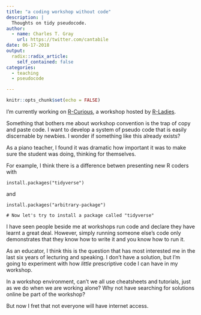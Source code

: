 ```yaml
---
title: "a coding workshop without code"
description: |
  Thoughts on tidy pseudocode.
author:
  - name: Charles T. Gray
    url: https://twitter.com/cantabile
date: 06-17-2018
output:
  radix::radix_article:
    self_contained: false
categories:
  - teaching
  - pseudocode

---
```


```r
knitr::opts_chunk$set(echo = FALSE)
```

I'm currently working on [R-Curious](https://github.com/softloud/rcurious), a workshop hosted by [R-Ladies](https://rladies.org/). 

Something that bothers me about workshop convention is the trap of copy and paste code. I want to develop a system of pseudo code that is easily discernable by newbies. I wonder if something like this already exists?

As a piano teacher, I found it was dramatic how important it was to make sure the student was doing, thinking for themselves. 

For example, I think there is a difference betwen presenting new R coders with 
```
install.packages("tidyverse")
```
and 

```
install.packages("arbitrary-package")

# Now let's try to install a package called "tidyverse"
```

I have seen people beside me at workshops run code and declare they have learnt a great deal. However, simply running someone else's code only demonstrates that they know how to write it and you know how to run it. 

As an educator, I think this is the question that has most interested me in the last six years of lecturing and speaking. I don't have a solution, but I'm going to experiment with how *little* prescriptive code I can have in my workshop.

In a workshop environment, can't we all use cheatsheets and tutorials, just as we do when we are working alone? Why not have searching for solutions online be part of the workshop? 

But now I fret that not everyone will have internet access. 
